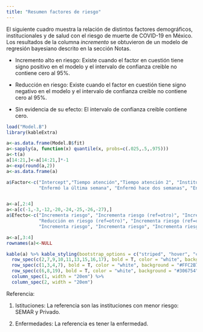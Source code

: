 ```yaml
---
title: "Resumen factores de riesgo"
---
```


El siguiente cuadro muestra la relación de distintos factores demográficos, institucionales y de salud con el riesgo de muerte de COVID-19 en México. Los resultados de la columna *incremento* se obtuvieron de un modelo de regresión bayesiano descrito en la sección Notas.

* Incremento alto en riesgo: Existe cuando el factor en cuestión tiene signo positivo en el modelo y el intervalo de confianza creible no contiene cero al 95%.

* Reducción en riesgo: Existe cuando el factor en cuestión tiene signo negativo en el modelo y el intervalo de confianza creible no contiene cero al 95%.

* Sin evidencia de su efecto: El intervalo de confianza creible contiene cero. 

```r
load("Model.B")
library(kableExtra)

a<-as.data.frame(Model.B$fit)
a<-sapply(a, function(x) quantile(x, probs=c(.025,.5,.975)))
a<-t(a)
a[14:21,]<-a[14:21,]*-1
a<-exp(round(a,2))
a<-as.data.frame(a)

a$Factor<-c("Intercept","Tiempo atención","Tiempo atención 2", "Institución atención: Estatal","Institución atención: IMSS", "Institución atención: ISSSTE", "Institución atención: PEMEX", "Institución atención: PRIVADA", "Institución atención: SSA", "Institución atención: SEMAR", "Edad", "Edad 2", "Habla indígena", "Con Obesidad", "Con enfermedad cardiovascular", "Con enfermedad renal crónica", "Tabaquismo", "Con hipertensión", "Con inmunosupresores", "Asma", "Con diabetes", "Embarazo", "Sexo: Mujer",
            "Enfermó la última semana", "Enfermó hace dos semanas", "Enfermó hace tres semanas", "Linear")


a<-a[,2:4]
a<-a[c(-1,-3,-12,-20,-24,-25,-26,-27),]
a$Efecto<-c("Incrementa riesgo", "Incrementa riesgo (ref=otro)", "Incrementa riesgo (ref=otro)","Incrementa riesgo (ref=otro)", "Sin evidencia de efecto",
            "Reducción en riesgo (ref=otro)", "Incrementa riesgo (ref=otro)", "Reducción en riesgo (ref=otro)", 
            "Incrementa riesgo", "Incrementa riesgo", "Incrementa riesgo", "Sin evidencia de efecto", "Incrementa riesgo", "Sin evidencia de efecto", "Incrementa riesgo", "Incrementa riesgo", "Incrementa riesgo", "Sin evidencia de efecto", "Reducción riesgo (ref=Hombre)")

a<-a[,3:4]
rownames(a)<-NULL

kable(a) %>% kable_styling(bootstrap_options = c("striped", "hover", "condensed", "responsive"),  full_width = F, font_size = 14) %>%
  row_spec(c(2,7,9,10,11,13,15,16,17), bold = T, color = "white", background = "#F62217") %>%
  row_spec(c(1,3,4,7), bold = T, color = "white", background = "#FFC2B7") %>%
  row_spec(c(6,8,19), bold = T, color = "white", background = "#306754") %>%
  column_spec(1, width = "20em") %>%
  column_spec(2, width = "20em")
```

Referencia: 

1. Istituciones: La referencia son las instituciones con menor riesgo: SEMAR y Privado.

2. Enfermedades: La referencia es tener la enfermedad. 

